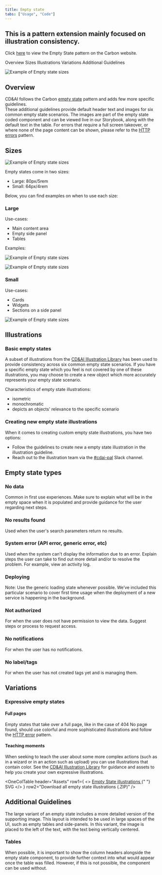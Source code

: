 ```yaml
---
title: Empty state
tabs: ["Usage", "Code"]
---
```


## This is a pattern extension mainly focused on illustration consistency.

Click [here](https://www.carbondesignsystem.com/patterns/empty-states-pattern/) to view the Empty State pattern on the Carbon website.

<AnchorLinks>
  <AnchorLink>Overview</AnchorLink>
  <AnchorLink>Sizes</AnchorLink>
  <AnchorLink>Illustrations</AnchorLink>
  <AnchorLink>Variations</AnchorLink>
  <AnchorLink>Additional Guidelines</AnchorLink>
</AnchorLinks>

<Row>
 <Column colLg={8}>


![Example of Empty state sizes](images/empty-state-1.png)

 </Column>
</Row>


## Overview

CD&AI follows the Carbon [empty state](https://www.carbondesignsystem.com/patterns/empty-states-pattern/) pattern and adds few more specific guidelines. <br />
These additional guidelines provide default header text and images for six common empty state scenarios. The images are part of the empty state coded component and can be viewed live in our Storybook, along with the default text in the table. For errors that require a full screen takeover, or where none of the page content can be shown, please refer to the [HTTP errors](https://pages.github.ibm.com/cdai-design/pal/patterns/http-errors/usage/") pattern.

## Sizes

<Row>
 <Column colLg={8}>


![Example of Empty state sizes](images/empty-state-2.png)

 </Column>
</Row>


Empty states come in two sizes:

- Large: 80px/5rem
- Small: 64px/4rem

Below, you can find examples on when to use each size:

### Large

Use-cases:

- Main content area
- Empty side panel
- Tables

Examples:

<Row>
 <Column colLg={8}>


![Example of Empty state sizes](images/empty-state-3.png)

 </Column>
</Row>
<Row>
 <Column colLg={8}>


![Example of Empty state sizes](images/empty-state-4.png)

 </Column>
</Row>


### Small

Use-cases:

- Cards
- Widgets
- Sections on a side panel

<Row>
 <Column colLg={8}>


![Example of Empty state sizes](images/empty-state-5.png)

 </Column>
</Row>


## Illustrations

### Basic empty states

A subset of illustrations from the [CD&AI Illustration Library](https://pages.github.ibm.com/cdai-design/pal/illustrations/library/) has been used to provide consistency across six common empty state scenarios. If you have a specific empty state which you feel is not covered by one of these illustrations, you may choose to create a new object which more accurately represents your empty state scenario.

Characteristics of empty state illustrations:

- isometric
- monochromatic
- depicts an objects' relevance to the specific scenario

### Creating new empty state illustrations

When it comes to creating custom empty state illustrations, you have two options:

- Follow the guidelines to create new a empty state illustration in the illustration guideline.
- Reach out to the illustration team via the [#cdai-pal](https://ibm.enterprise.slack.com/?redir=%2Fr-t29805298899%3Fredir%3D%252Farchives%252FCQGR0HC05) Slack channel.

## Empty state types

### No data

Common in first use experiences. Make sure to explain what will be in the empty space when it is populated and provide guidance for the user regarding next steps.

<Row>
 <Column colLg={8}>


<EmptyStateTable
  image="/empty-state-bright-box.svg"
  alt="empty box image"
  headingText="You don’t currently have any &lt;variable&gt;."
  subText="Optional extra sentence to describe the resource and how to create one."
  buttonsText="If relevant, add a relevant CTA button"
/>

 </Column>
</Row>


### No results found

Used when the user's search parameters return no results.

<Row>
 <Column colLg={8}>


<EmptyStateTable
  image="/empty-state-bright-magnifying-glass.svg"
  alt="magnifying glass image"
  headingText="Hmm, your search didn’t return any results."
  subText="No need for any further text as this is a common user experience. Users know to return to the search box, etc."
  buttonsText="No CTA button required"
/>

 </Column>
</Row>


### System error (API error, generic error, etc)

Used when the system can't display the information due to an error. Explain steps the user can take to find out more detail and/or to resolve the problem. For example, view an activity log.

<Row>
 <Column colLg={8}>


<EmptyStateTable
  image="/empty-state-bright-error.svg"
  headingText="Uh oh. Something’s not quite right."
  subText="Optional: Where applicable, add further details regarding the error and how the user can fix it."
  buttonsText="Try again? 
(This will resend the request / refresh the view)"
/>

 </Column>
</Row>


### Deploying

Note: Use the generic loading state whenever possible. We’ve included this particular scenario to cover first time usage when the deployment of a new service is happening in the background.

### Not authorized

For when the user does not have permission to view the data. Suggest steps or process to request access.

<Row>
 <Column colLg={8}>


<EmptyStateTable
  image="/empty-state-bright-lock.svg"
  headingText="You don't have have permission to view this."
  subText="Contact the admin in charge of your account to request access."
  buttonsText="Not required."
/>

 </Column>
</Row>


### No notifications

For when the user has no notifications.

<Row>
 <Column colLg={8}>


<EmptyStateTable
  image="/empty-state-bright-notification.svg"
  headingText="You don't have any notifications."
  subText="Optional:
You can view your notifications settings [here]"
  buttonsText="Not required."
/>

 </Column>
</Row>


### No label/tags

For when the user has not created tags yet and is managing them.

<EmptyStateTable
  image="/empty-state-bright-tag.svg"
  headingText="You don't have any tags yet"
  subText="Optional:
Tags make it easy for you to find things"
  buttonsText="Create +"
/>

## Variations

### Expressive empty states

#### Full pages

Empty states that take over a full page, like in the case of 404 No page found, should use colorful and more sophisticated illustrations and follow the [HTTP error](https://pages.github.ibm.com/cdai-design/pal/patterns/http-errors/usage/) pattern.

#### Teaching moments

When seeking to teach the user about some more complex actions (such as in a wizard or in an action such as upload) you can use illustrations that contain color. See the [CD&AI Illustration Library](https://pages.github.ibm.com/cdai-design/pal/illustrations/library/) for guidance and assets to help you create your own expressive illustrations.

<Row>
 <Column colLg={8}>


<OneColTable
  header="Assets"
  row1={
    <>
      <a href="https://ibm.ent.box.com/folder/121281102229">
        Empty State illustrations
      </a>{" "}
      <span>SVG</span>
    </>
  }
  row2="Download all empty state illustrations (.ZIP)"
/>

 </Column>
</Row>


## Additional Guidelines

The large variant of an empty state includes a more detailed version of the supporting image. This layout is intended to be used in large spaces of the UI, such as empty tables and side-panels. In this variant, the image is placed to the left of the text, with the text being vertically centered.

### Tables

When possible, it is important to show the column headers alongside the empty state component, to provide further context into what would appear once the table was filled. However, if this is not possible, the component can be used without.
